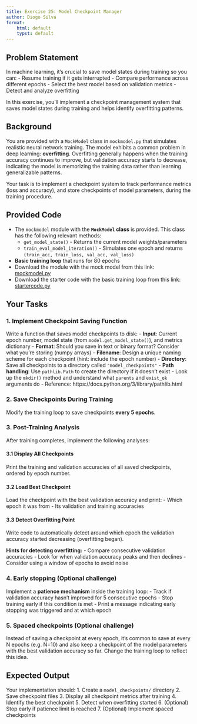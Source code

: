 ```yaml
---
title: Exercise 25: Model Checkpoint Manager
author: Diogo Silva
format:
    html: default
    typst: default
---
```



## Problem Statement

In machine learning, it's crucial to save model states during training so you can:
- Resume training if it gets interrupted
- Compare performance across different epochs
- Select the best model based on validation metrics
- Detect and analyze overfitting

In this exercise, you'll implement a checkpoint management system that saves model states during training and helps identify overfitting patterns.

## Background

You are provided with a `MockModel` class in `mockmodel.py` that simulates realistic neural network training. The model exhibits a common problem in deep learning: **overfitting**.
Overfitting generally happens when the training accuracy continues to improve, but validation accuracy starts to decrease, indicating the model is memorizing the training data rather than learning generalizable patterns.

Your task is to implement a checkpoint system to track performance metrics (loss and accuracy), and store checkpoints of model parameters, during the training procedure.

## Provided Code

- The `mockmodel` module with the **`MockModel` class** is provided. This class has the following relevant methods:
  - `get_model_state()` - Returns the current model weights/parameters
  - `train_eval_model_iteration()` - Simulates one epoch and returns `(train_acc, train_loss, val_acc, val_loss)`
- **Basic training loop** that runs for 80 epochs
- Download the module with the mock model from this link: [mockmodel.py](../code/exercise25/mockmodel.py)
- Download the starter code with the basic training loop from this link: [startercode.py](../code/exercise25/startercode.py)

## Your Tasks

### 1. Implement Checkpoint Saving Function

Write a function that saves model checkpoints to disk:
- **Input**: Current epoch number, model state (from `model.get_model_state()`), and metrics dictionary
- **Format**: Should you save in text or binary format? Consider what you're storing (numpy arrays)
- **Filename**: Design a unique naming scheme for each checkpoint (hint: include the epoch number)
- **Directory**: Save all checkpoints to a directory called `"model_checkpoints"`
- **Path handling**: Use `pathlib.Path` to create the directory if it doesn't exist
  - Look up the `mkdir()` method and understand what `parents` and `exist_ok` arguments do
  - Reference: https://docs.python.org/3/library/pathlib.html

### 2. Save Checkpoints During Training

Modify the training loop to save checkpoints **every 5 epochs**.

### 3. Post-Training Analysis

After training completes, implement the following analyses:

#### 3.1 Display All Checkpoints
Print the training and validation accuracies of all saved checkpoints, ordered by epoch number.

#### 3.2 Load Best Checkpoint
Load the checkpoint with the best validation accuracy and print:
- Which epoch it was from
- Its validation and training accuracies

#### 3.3 Detect Overfitting Point
Write code to automatically detect around which epoch the validation accuracy started decreasing (overfitting began).

**Hints for detecting overfitting:**
- Compare consecutive validation accuracies
- Look for when validation accuracy peaks and then declines
- Consider using a window of epochs to avoid noise

### 4. Early stopping (Optional challenge)

Implement a **patience mechanism** inside the training loop:
- Track if validation accuracy hasn't improved for 5 consecutive epochs
- Stop training early if this condition is met
- Print a message indicating early stopping was triggered and at which epoch

### 5. Spaced checkpoints (Optional challenge)

Instead of saving a checkpoint at every epoch, it's common to save at every N epochs (e.g. N=10) and also keep a checkpoint of the model parameters with the best validation accuracy so far. Change the training loop to reflect this idea.

## Expected Output

Your implementation should:
1. Create a `model_checkpoints/` directory
2. Save checkpoint files
3. Display all checkpoint metrics after training
4. Identify the best checkpoint
5. Detect when overfitting started
6. (Optional) Stop early if patience limit is reached
7. (Optional) Implement spaced checkpoints

